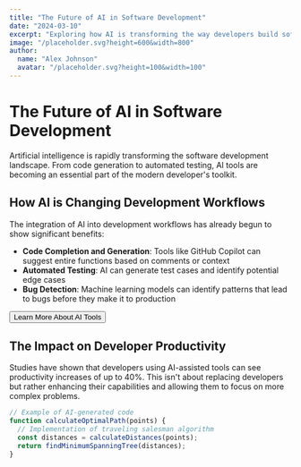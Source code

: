 ```yaml
---
title: "The Future of AI in Software Development"
date: "2024-03-10"
excerpt: "Exploring how AI is transforming the way developers build software and what this means for the future of the industry."
image: "/placeholder.svg?height=600&width=800"
author:
  name: "Alex Johnson"
  avatar: "/placeholder.svg?height=100&width=100"
---
```


# The Future of AI in Software Development

Artificial intelligence is rapidly transforming the software development landscape. From code generation to automated testing, AI tools are becoming an essential part of the modern developer's toolkit.

## How AI is Changing Development Workflows

The integration of AI into development workflows has already begun to show significant benefits:

- **Code Completion and Generation**: Tools like GitHub Copilot can suggest entire functions based on comments or context
- **Automated Testing**: AI can generate test cases and identify potential edge cases
- **Bug Detection**: Machine learning models can identify patterns that lead to bugs before they make it to production

<Button>Learn More About AI Tools</Button>

## The Impact on Developer Productivity

Studies have shown that developers using AI-assisted tools can see productivity increases of up to 40%. This isn't about replacing developers but rather enhancing their capabilities and allowing them to focus on more complex problems.

```javascript
// Example of AI-generated code
function calculateOptimalPath(points) {
  // Implementation of traveling salesman algorithm
  const distances = calculateDistances(points);
  return findMinimumSpanningTree(distances);
}

